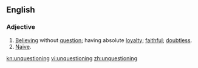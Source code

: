 ==English==
===Adjective===
{{en-adj}}

# [[believe|Believing]] without [[question]]; having absolute [[loyalty]]; [[faithful]]; [[doubtless]].
# [[naive|Naive]].

[[kn:unquestioning]]
[[vi:unquestioning]]
[[zh:unquestioning]]